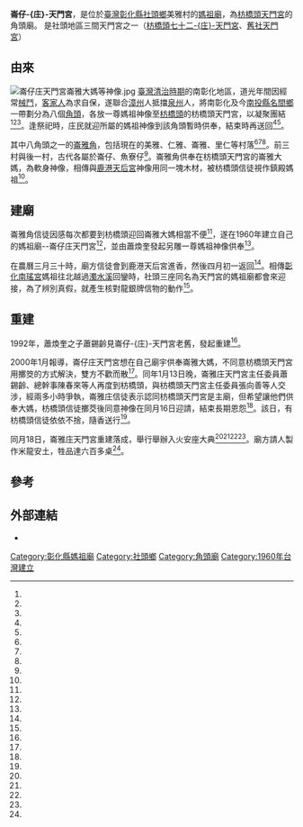{{noteTA
|1=zh-cn:庄;zh-tw:庄
}}
{{coord|23.890274|120.587303|display=title}}
{{東亞廟宇
| name = 崙仔-{庄}-天門宮
| img =file:崙仔庄天門宮正面照.jpg 
| img_capt = 
| image_width = 250px
| location = {{TWN}}[[彰化縣|彰化縣]][[社頭鄉|社頭鄉]]美雅村員集路一段689號
| god =媽祖
| type = 
| struct = 
| open_year =1960年
| cere_date =
| cultural_collection= 
|}}
'''崙仔-{庄}-天門宮'''，是位於[[臺灣|臺灣]][[彰化縣|彰化縣]][[社頭鄉|社頭鄉]]美雅村的[[媽祖廟|媽祖廟]]，為[[枋橋頭天門宮|枋橋頭天門宮]]的角頭廟。
是社頭地區三間天門宮之一（[[枋橋頭七十二庄天門宮|枋橋頭七十二-{庄}-天門宮]]、[[舊社天門宮|舊社天門宮]]）

==由來==
[[File:崙仔庄天門宮崙雅大媽等神像.jpg|thumb]]
{{main|枋橋頭七十二庄}}
[[臺灣清治時期|臺灣清治時期]]的南彰化地區，道光年間因經常[[械鬥|械鬥]]，[[客家人|客家人]]為求自保，遂聯合[[漳州|漳州]]人抵擋[[泉州|泉州]]人，將南彰化及今[[南投縣|南投縣]][[名間鄉|名間鄉]]一帶劃分為八個[[角頭|角頭]]，各放一尊媽祖神像至[[枋橋頭|枋橋頭]]的枋橋頭天門宮，以凝聚團結<ref name="董順隆1"/><ref name="董順隆5"/><ref name="董順隆2"/>。逢祭祀時，庄民就迎所屬的媽祖神像到該角頭暫時供奉，結束時再送回<ref name="董順隆1"/><ref name="董順隆5"/>。

其中八角頭之一的[[崙雅|崙雅角]]，包括現在的美雅、仁雅、崙雅、里仁等村落<ref name="董順隆1"/><ref name="董順隆5"/><ref name="董順隆2"/>。前三村與後一村，古代各屬於崙仔、魚寮仔<ref name="蔡天來"/>。崙雅角供奉在枋橋頭天門宮的崙雅大媽，為軟身神像，相傳與[[鹿港天后宮|鹿港天后宮]]神像用同一塊木材，被枋橋頭信徒視作鎮殿媽祖<ref name="董順隆5"/>。

==建廟==

崙雅角信徒因感每次都要到枋橋頭迎回崙雅大媽相當不便<ref name="董順隆1"/>，遂在1960年建立自己的媽祖廟--崙仔庄天門宮<ref name="董順隆2"/>，並由蕭煥奎發起另雕一尊媽祖神像供奉<ref name="董順隆1"/>。

在農曆三月三十時，廟方信徒會到鹿港天后宮進香，然後四月初一返回<ref name="董順隆4"/>。相傳[[彰化南瑤宮|彰化南瑤宮]]媽祖往北越過[[濁水溪|濁水溪]]回鑾時，社頭三座同名為天門宮的媽祖廟都會來迎接，為了辨別真假，就產生核對龍銀牌信物的動作<ref name="陳冠備"/>。

==重建==

1992年，蕭煥奎之子蕭錫齡見崙仔-{庄}-天門宮老舊，發起重建<ref name="董順隆1"/>。

2000年1月報導，崙仔庄天門宮想在自己廟宇供奉崙雅大媽，不同意枋橋頭天門宮用擲筊的方式解決，雙方不歡而散<ref name="董順隆1"/>。同年1月13日晚，崙雅庄天門宮主任委員蕭錫齡、總幹事陳春來等人再度到枋橋頭，與枋橋頭天門宮主任委員張向善等人交涉，經兩多小時爭執，崙雅庄信徒表示認同枋橋頭天門宮是主廟，但希望讓他們供奉大媽，枋橋頭信徒擲茭後同意神像在同月16日迎請，結束長期恩怨<ref name="董順隆2"/>。該日，有枋橋頭信徒依依不捨，隨香送行<ref name="劉明岩"/>。

同月18日，崙雅庄天門宮重建落成，舉行舉辦入火安座大典<ref name="董順隆1"/><ref name="董順隆2"/><ref name="劉明岩"/><ref name="董順隆3"/>。廟方請人製作米龍安土，牲品達六百多桌<ref name="董順隆3"/>。

== 參考 ==
{{Reflist|35em|refs =

<ref name="蔡天來">{{Cite news|url=|title=《地名趣譚》社頭鄉的古地名探源|author=蔡天來|language=zh-tw|publisher=《聯合報》|date=1999-03-09|accessdate=}}</ref>


<ref name="陳冠備">{{Cite news|url=http://news.ltn.com.tw/news/life/breakingnews/2008075|title=彰化南瑤宮媽祖回鑾 信徒「接貳香、換娘傘」|author=陳冠備|language=zh-tw|publisher=《自由時報》|date=2017-03-17|accessdate=2018-04-13|archive-date=2020-10-26|archive-url=https://web.archive.org/web/20201026131630/https://news.ltn.com.tw/news/life/breakingnews/2008075|dead-url=no}}</ref>

<ref name="董順隆5">{{Cite news|url=|title=《台灣真奇廟》 三座「天門宮」 有一段閩客械鬥史|author=董順隆|language=zh-tw|publisher=《聯合報》|date=2000-08-17|accessdate=}}</ref>

<ref name="董順隆4">{{Cite news|url=|title=農曆三月底出發 四月初回來 天門宮信徒 進香「2個月」|author=董順隆|language=zh-tw|publisher=《聯合報》|date=2000-05-05|accessdate=}}</ref>

<ref name="董順隆3">{{Cite news|url=|title=米龍安土|author=董順隆|language=zh-tw|publisher=《聯合報》|date=2000-01-19|accessdate=}}</ref>

<ref name="董順隆2">{{Cite news|url=|title=崙雅庄天門宮 明天迎回大媽|author=董順隆|language=zh-tw|publisher=《聯合報》|date=2000-01-15|accessdate=}}</ref>

<ref name="董順隆1">{{Cite news|url=|title=一尊媽祖兩廟搶 社頭崙雅庄天門宮「大媽」 供奉枋橋頭 想迎回引爭議|author=董順隆|language=zh-tw|publisher=《聯合報》|date=2000-01-05|accessdate=}}</ref>

<ref name="劉明岩">{{Cite news|url=|title=彰化社頭兩座天門宮 百年爭端平息 崙雅庄迎回大媽 枋橋頭依依不捨|author=劉明岩|language=zh-tw|publisher=《聯合報》|date=2000-01-17|accessdate=}}</ref>


}}
{{portal bar|臺灣|道教|border=no}}
==外部連結==
{{commonscat|Lunzai Tianmen Temple}}
*{{facebook|STLYDM}}
[[Category:彰化縣媽祖廟|Category:彰化縣媽祖廟]]
[[Category:社頭鄉|Category:社頭鄉]]
[[Category:角頭廟|Category:角頭廟]]
[[Category:1960年台灣建立|Category:1960年台灣建立]]